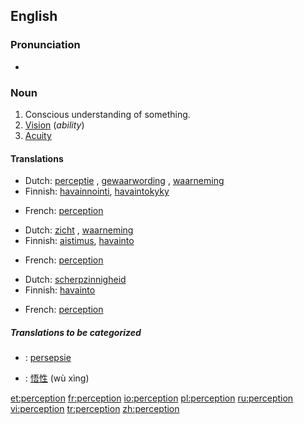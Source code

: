 ==English==

===Pronunciation===
*{{IPA|/pəˈsɛpʃən/}}

===Noun===
{{en-noun}}

# Conscious understanding of something.
# [[Vision]] (''ability'')
# [[Acuity]]

====Translations====
{{top|Conscious understanding of something}}
*Dutch: [[perceptie]] {{f}}, [[gewaarwording]] {{f}}, [[waarneming]] {{f}}
*Finnish: [[havainnointi]], [[havaintokyky]]
{{mid}}
*French: [[#French|perception]] {{f}}
{{bottom}}

{{top|Vision}}
*Dutch: [[zicht]] {{n}}, [[waarneming]] {{f}}
*Finnish: [[aistimus]], [[havainto]]
{{mid}}
*French: [[#French|perception]] {{f}}
{{bottom}}

{{top|Acuity}}
*Dutch: [[scherpzinnigheid]]
*Finnish: [[havainto]]
{{mid}}
*French: [[#French|perception]] {{f}}
{{bottom}}

=====Translations to be categorized=====
{{checktrans}}
*{{ttbc|Afrikaans}}: [[persepsie]] {{f}}
*{{ttbc|Chinese}}: [[悟性]] (wù xìng)

[[et:perception]]
[[fr:perception]]
[[io:perception]]
[[pl:perception]]
[[ru:perception]]
[[vi:perception]]
[[tr:perception]]
[[zh:perception]]